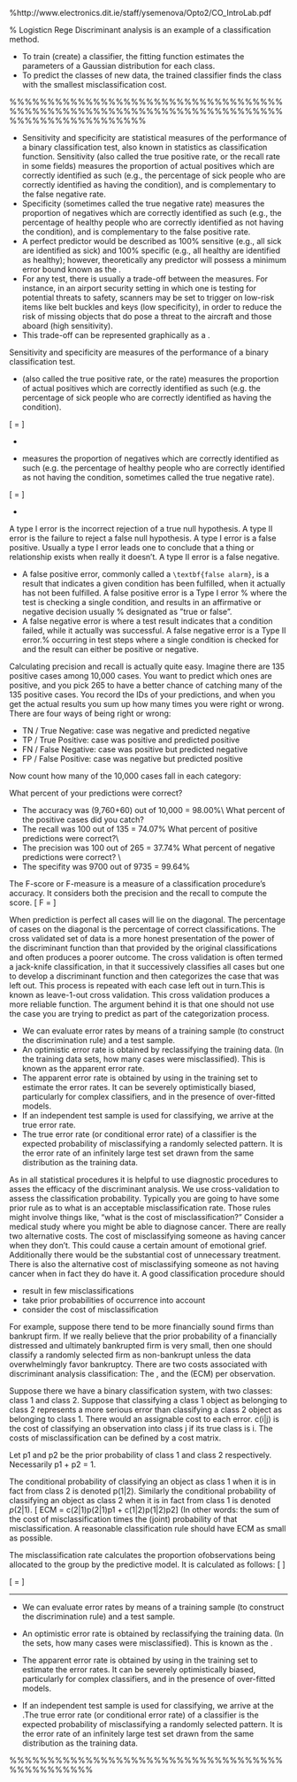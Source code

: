 
%http://www.electronics.dit.ie/staff/ysemenova/Opto2/CO_IntroLab.pdf



% Logisticn Rege Discriminant analysis is an example of a classification method.

*   To train (create) a classifier, the fitting function estimates the parameters
of a Gaussian distribution for each class.
*   To predict the classes of new data, the trained classifier finds the class
with the smallest misclassification cost.


%%%%%%%%%%%%%%%%%%%%%%%%%%%%%%%%%%%%%%%%%%%%%%%%%%%%%%%%%%%%%%%%%%%%%%%%%%%%%%%%%%%%%%%%%%

\subsection*{Sensitivity and Specificity}

*  Sensitivity and specificity are statistical measures of the performance of a binary classification test, also known in statistics as classification function. Sensitivity (also called the true positive rate, or the recall rate in some fields) measures the proportion of actual positives which are correctly identified as such (e.g., the percentage of sick people who are correctly identified as having the condition), and is complementary to the false negative rate.
*   Specificity (sometimes called the true negative rate) measures the proportion of negatives which are correctly identified as such (e.g., the percentage of healthy people who are correctly identified as not having the condition), and is complementary to the false positive rate.
*  A perfect predictor would be described as 100\% sensitive (e.g., all sick are identified as sick) and 100\% specific (e.g., all healthy are identified as healthy); however, theoretically any predictor will possess a minimum error bound known as the \textbf{\textit{Bayes error rate}}.
*  For any test, there is usually a trade-off between the measures. For instance, in an airport security setting in which one is testing for potential threats to safety, scanners may be set to trigger on low-risk items like belt buckles and keys (low specificity), in order to reduce the risk of missing objects that do pose a threat to the aircraft and those aboard (high sensitivity). 
*  This trade-off can be represented graphically as a \textbf{\textit{receiver operating characteristic curve}}.



\subsection*{Sensitivity and Specificity}
Sensitivity and specificity are measures of the performance of a binary classification
test.

*  \textbf{Sensitivity} (also called the true positive rate, or the \textbf{recall} rate) measures
the proportion of actual positives which are correctly identified
as such (e.g. the percentage of sick people who are correctly identified
as having the condition).

\[ \mbox{Sensitivity (Recall)} = \frac{TP}{TP +FN}\]


*  \textit{(Remark: We will use the terms Sensitivity and Recall interchangeably.
Sensitivity is more commonly used in a medical context, while recall is more
commonly used in data science.)}

*  \textbf{Specificity} measures the proportion of negatives which are correctly
identified as such (e.g. the percentage of healthy people who are correctly
identified as not having the condition, sometimes called the true
negative rate).

\[ \mbox{Specificity} = \frac{TN}{TP +FN}\]


*  \textit{(Remark: Not commonly used in Data Sciences, and NOT a synoym for Precision)}







\subsection*{Types I and II Error}
A type I error is the incorrect rejection of a true null hypothesis. A type
II error is the failure to reject a false null hypothesis. A type I error is a
false positive. Usually a type I error leads one to conclude that a thing or
relationship exists when really it doesn’t. A type II error is a false negative.
\begin{figure}[h!]
\centering
\includegraphics[width=0.7\linewidth]{Table}
% \caption{}
% \label{fig:table}
\end{figure}

\subsection*{False Positive and False Negative Error}


*  
A false positive error, commonly called a ``\textbf{false alarm}``, is a result that indicates
a given condition has been fulfilled, when it actually has not been
fulfilled. A false positive error is a Type I error % where the test is checking a single condition, and results in an affirmative or negative decision usually
% designated as ”true or false”.
*   A false negative error is where a test result indicates that a condition
failed, while it actually was successful. A false negative error is a Type II
error.% occurring in test steps where a single condition is checked for and the result can either be positive or negative.





\subsection*{Accuracy, Recall and Precision: An Example}
Calculating precision and recall is actually quite easy. Imagine there are
135 positive cases among 10,000 cases. You want to predict which ones are
positive, and you pick 265 to have a better chance of catching many of the
135 positive cases. You record the IDs of your predictions, and when you
get the actual results you sum up how many times you were right or wrong.
There are four ways of being right or wrong:

*  TN / True Negative: case was negative and predicted negative
*  TP / True Positive: case was positive and predicted positive
*   FN / False Negative: case was positive but predicted negative
*  FP / False Positive: case was negative but predicted positive

Now count how many of the 10,000 cases fall in each category:
\begin{center}
\begin{tabular}{|c|c|c|}
  & Predicted Negative & Predicted Positive \\ \hline
Negative Cases & TN: 9,700 & FP: 165 \\ \hline
Positive Cases &  FN: 35 & TP: 100 \\ \hline
\end{tabular}
\end{center}
What percent of your predictions were correct?

*  The accuracy was (9,760+60) out of 10,000 = 98.00\%\\
What percent of the positive cases did you catch?
*  The recall was 100 out of 135 = 74.07\%
What percent of positive predictions were correct?\\
*  The precision was 100 out of 265 = 37.74\%
What percent of negative predictions were correct? \\
*  The specifity was 9700 out of 9735 = 99.64\%


\subsection*{The F Score}
The F-score or F-measure is a measure of a classification procedure’s accuracy.
It considers both the precision and the recall to compute the score.
\[ F = \frac{2 \times \mbox{precision} \times \mbox{recall}}{\mbox{precision} + \mbox{recall}}\]


\section*{ Cross Validation}
When prediction
is perfect all cases will lie on the diagonal. The percentage of cases on the
diagonal is the percentage of correct classifications. The cross validated set of
data is a more honest presentation of the power of the discriminant function
than that provided by the original classifications and often produces a poorer
outcome. The cross validation is often termed a jack-knife classification, in
that it successively classifies all cases but one to develop a discriminant
function and then categorizes the case that was left out. This process is
repeated with each case left out in turn.This is known as leave-1-out cross
validation.
This cross validation produces a more reliable function. The argument
behind it is that one should not use the case you are trying to predict as part
of the categorization process.
\subsection*{Error Rates}

*  We can evaluate error rates by means of a training sample (to construct the
discrimination rule) and a test sample.
*  An optimistic error rate is obtained by reclassifying the training data. (In
the training data sets, how many cases were misclassified). This is known
as the apparent error rate.
*  The apparent error rate is obtained by using in the training set to estimate
the error rates. It can be severely optimistically biased, particularly for
complex classifiers, and in the presence of over-fitted models.
*  If an independent test sample is used for classifying, we arrive at the true
error rate.
*  The true error rate (or conditional error rate) of a classifier is the
expected probability of misclassifying a randomly selected pattern. It is the
error rate of an infinitely large test set drawn from the same distribution as
the training data.


\subsection*{Misclassification Cost}
As in all statistical procedures it is helpful to use diagnostic procedures to
asses the efficacy of the discriminant analysis. We use cross-validation to
assess the classification probability. Typically you are going to have some
prior rule as to what is an acceptable misclassification rate.
Those rules might involve things like, “what is the cost of misclassification?”
Consider a medical study where you might be able to diagnose cancer.
There are really two alternative costs. The cost of misclassifying someone
as having cancer when they don’t. This could cause a certain amount of emotional
grief. Additionally there would be the substantial cost of unnecessary
treatment.
\smallskip 
There is also the alternative cost of misclassifying someone as not having
cancer when in fact they do have it.
A good classification procedure should

*  result in few misclassifications
*  take prior probabilities of occurrence into account
*  consider the cost of misclassification

For example, suppose there tend to be more financially sound firms than
bankrupt firm. If we really believe that the prior probability of a financially
distressed and ultimately bankrupted firm is very small, then one should classify
a randomly selected firm as non-bankrupt unless the data overwhelmingly
favor bankruptcy.
\smallskip 
There are two costs associated with discriminant analysis classification:
The \textbf{true misclassification cost per class}, and the\textbf{ expected misclassification
cost} (ECM) per observation.

\smallskip

Suppose there we have a binary classification system, with two classes:
class 1 and class 2. Suppose that classifying a class 1 object as belonging
to class 2 represents a more serious error than classifying a class 2 object as
belonging to class 1. There would an assignable cost to each error. c(i|j) is
the cost of classifying an observation into class j if its true class is i. The
costs of misclassification can be defined by a cost matrix.
\begin{center}

\begin{tabular}{|c|c|c|}
& Predicted & Predicted \\ 
& Class 1 & Class 2 \\ \hline 
Class 1 & 0&  c(2|1) \\ \hline 
Class 2 & c(1|2) & 0 \\ \hline 
\end{tabular}
\end{center}


\subsection*{ Expected Cost of Misclassification (ECM)}
Let p1 and p2 be the prior probability of class 1 and class 2 respectively.
Necessarily p1 + p2 = 1.

The conditional probability of classifying an object as class 1 when it is
in fact from class 2 is denoted p(1|2). Similarly the conditional probability
of classifying an object as class 2 when it is in fact from class 1 is denoted
$p(2|1)$.
\[ ECM = c(2|1)p(2|1)p1 + c(1|2)p(1|2)p2\]
(In other words: the sum of the cost of misclassification times the (joint)
probability of that misclassification.
A reasonable classification rule should have ECM as small as possible.
\subsection*{Misclassification Rate}
The misclassification rate calculates the proportion ofobservations being allocated to the \textbf{incorrect} group by the predictive model. It is calculated as follows:
\[ \frac{
\mbox{Number of Incorrect Classifications }}{\mbox{Total Number of Classifications }} \]

\[ = \frac{FP + FN}{TP+FP+TN+FN}\]


-----------------------------------------------------------------------------
\subsection*{Error Rates}

*  We can evaluate error rates by means of a training sample (to construct the discrimination rule) and a test sample.

*  
An optimistic error rate is obtained by reclassifying the training data. (In the \textbf{\textit{training data}} sets, how many cases were misclassified). This is known as the \textbf{apparent error rate}.

*  
The apparent error rate is obtained by using in the training set to estimate
the error rates. It can be severely optimistically biased, particularly for complex classifiers, and in the presence of over-fitted models.

* 
If an independent test sample is used for classifying, we arrive at the  \textbf{true error rate}.The true error rate (or conditional error rate) of a classifier is the expected
probability of misclassifying a randomly selected pattern.
It is the error rate of an infinitely large test set drawn from the same distribution as the training data.


%%%%%%%%%%%%%%%%%%%%%%%%%%%%%%%%%%%%%%%%%%%%%%%

